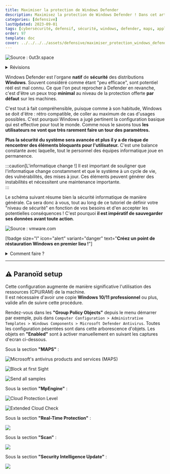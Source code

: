 ```yaml
---
title: Maximiser la protection de Windows Defender
description: Maximisez la protection de Windows Defender ! Dans cet article nous verrons la configuration que j'utilise pour augmenter les capacitiés de windows defender et ses différents modules.
categories: [defensive]
lastUpdated: 2023-09-01
tags: [cybersécurité, defensif, sécurité, windows, defender, maps, application, guard]
order: 97
template: doc
cover: ../../../../assets/defensive/maximiser_protection_windows_defender/defender.webp
---
```



![Source : 0ut3r.space](../../../../assets/defensive/maximiser_protection_windows_defender/defender.webp)

<details>
<summary>Révisions</summary>
Auteur | Date | Changes
--- | --- | ---
contactit.fr | 01/09/2023 | Initial push
</details>

Windows Defender est l'organe **natif** de **sécurité** des distributions **Windows**. Souvent considéré comme étant "peu efficace", sont potentiel réél est mal connu. Ce que l'on peut reprocher à Defender en revanche, c'est d'être un peux trop **minimal** au niveau de la protection offerte **par défaut** sur les machines.  

C'est tout à fait compréhensible, puisque comme à son habitude, Windows se doit d'être : rétro compatible, de coller au maximum de cas d'usages possibles. C'est pourquoi Windows a jugé pertinent la configuration basique qui est effective pour tout le monde. Comme nous le savons tous **les utilisateurs ne vont que très rarement faire un tour des paramètres.**  

**Plus la sécurité du système sera avancée et plus il y a de risque de rencontrer des éléments bloquants pour l'utilisateur.** C'est une balance constante avec laquelle, tout le personnel des équipes informatique joue en permanence.  

:::caution[L'informatique change !]
Il est important de souligner que l'informatique change constamment et que le système à un cycle de vie, des vulnérabilités, des mises à jour. Ces éléments peuvent générer des instabilités et nécessitent une maintenance importante.    
::: 

Le schéma suivant résume bien la sécurité informatique de manière générale. Ca sera donc à vous, tout au long de ce tutoriel de définir votre "niveau de sécurité" en fonction de vos besoins et d'en accepter les potentielles conséquences ! C'est pourquoi **il est impératif de sauvegarder ses données avant toute action**.

![Source : vmware.com](../../../../assets/defensive/maximiser_protection_windows_defender/conveniancevssec.webp)

[!badge size="l" icon="alert" variant="danger" text="**Créez un point de réstauration Windows en premier lieu !**"]

<details>
<summary>Comment faire ?</summary>

<Steps>

1. Rechercher "Créer un point de restauration" dans le menu démarrer de Windows.

   ![](../../../../assets/defensive/maximiser_protection_windows_defender/pointderestauration.png)

2. Cliquer sur créer.

   ![](../../../../assets/defensive/maximiser_protection_windows_defender/creer.png)

3. Nommer et créer le point de restauration.

   ![](../../../../assets/defensive/maximiser_protection_windows_defender/nom.png)

4. Point de restauration en cours de création...

   ![](../../../../assets/defensive/maximiser_protection_windows_defender/progressbar.png)

5. Fermer la fenêtre.

   ![](../../../../assets/defensive/maximiser_protection_windows_defender/finished.png)

</Steps>

</details>

---

## ⚠️ Paranoïd setup

Cette configuration augmente de manière significative l'utilisation des ressources (CPU/RAM) de la machine.  
Il est nécessaire d'avoir une copie **Windows 10/11 professionnel** ou plus, valide afin de suivre cette procédure.  

Rendez-vous dans les **"Group Policy Objects"** depuis le menu démarrer par exemple, puis dans `Computer Configuration > Administrative Templates > Windows Components > Microsoft Defender Antivirus`. Toutes les configuration pésentées sont dans cette arborescence d'objets. Les objets en **"Enabled"** sont à activer manuellement en suivant les captures d'ecran ci-dessous.  

Sous la section **"MAPS"** :  

![Microsoft's antivirus products and services (MAPS)](../../../../assets/defensive/maximiser_protection_windows_defender/MAPS.png)

![Block at first Sight](../../../../assets/defensive/maximiser_protection_windows_defender/blockatfirst.png)

![Send all samples](../../../../assets/defensive/maximiser_protection_windows_defender/sendallsamples.png)

Sous la section **"MpEngine"** :  

![Cloud Protection Level](../../../../assets/defensive/maximiser_protection_windows_defender/cloudprotectionlevel.png)

![Extended Cloud Check](../../../../assets/defensive/maximiser_protection_windows_defender/extendeddcloudcheck.png)

Sous la section **"Real-Time Protection"** :  

![](../../../../assets/defensive/maximiser_protection_windows_defender/realtimeprotection.png)

Sous la section **"Scan"** :  

![](../../../../assets/defensive/maximiser_protection_windows_defender/scan.png)

Sous la section **"Security Intelligence Update"** :  

![](../../../../assets/defensive/maximiser_protection_windows_defender/intelupdates.png)
